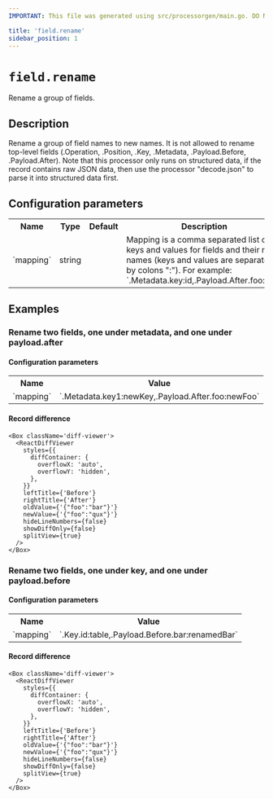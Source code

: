 ```yaml
---
IMPORTANT: This file was generated using src/processorgen/main.go. DO NOT EDIT.

title: 'field.rename'
sidebar_position: 1
---
```



# `field.rename`

Rename a group of fields.

## Description

Rename a group of field names to new names. It is not allowed to rename top-level fields (.Operation, .Position, 
.Key, .Metadata, .Payload.Before, .Payload.After).
Note that this processor only runs on structured data, if the record contains raw JSON data, then use the processor "decode.json" to parse it into structured data first.

## Configuration parameters

<table>
    <tr>
      <th>Name</th>
      <th>Type</th>
      <th>Default</th>
      <th>Description</th>
    </tr>
    <tr>
      <td>`mapping`</td>
      <td>string</td>
      <td><Chip label="null" /></td>
      <td>Mapping is a comma separated list of keys and values for fields and their new names (keys and values
are separated by colons ":"). For example: `.Metadata.key:id,.Payload.After.foo:bar`.</td>
    </tr>
  </table>

## Examples

### Rename two fields, one under metadata, and one under payload.after



#### Configuration parameters

<table>
  <tr>
    <th>Name</th>
    <th>Value</th>
  </tr>
  <tr>
    <td>`mapping`</td>
    <td>`.Metadata.key1:newKey,.Payload.After.foo:newFoo`</td>
  </tr>
</table>

#### Record difference

```mdx-code-block
<Box className='diff-viewer'>
  <ReactDiffViewer
    styles={{
      diffContainer: {
        overflowX: 'auto',
        overflowY: 'hidden',
      },
    }}
    leftTitle={'Before'}
    rightTitle={'After'}
    oldValue={'{"foo":"bar"}'}
    newValue={'{"foo":"qux"}'}
    hideLineNumbers={false}
    showDiffOnly={false}
    splitView={true}
  />
</Box>
```

### Rename two fields, one under key, and one under payload.before



#### Configuration parameters

<table>
  <tr>
    <th>Name</th>
    <th>Value</th>
  </tr>
  <tr>
    <td>`mapping`</td>
    <td>`.Key.id:table,.Payload.Before.bar:renamedBar`</td>
  </tr>
</table>

#### Record difference

```mdx-code-block
<Box className='diff-viewer'>
  <ReactDiffViewer
    styles={{
      diffContainer: {
        overflowX: 'auto',
        overflowY: 'hidden',
      },
    }}
    leftTitle={'Before'}
    rightTitle={'After'}
    oldValue={'{"foo":"bar"}'}
    newValue={'{"foo":"qux"}'}
    hideLineNumbers={false}
    showDiffOnly={false}
    splitView={true}
  />
</Box>
```

